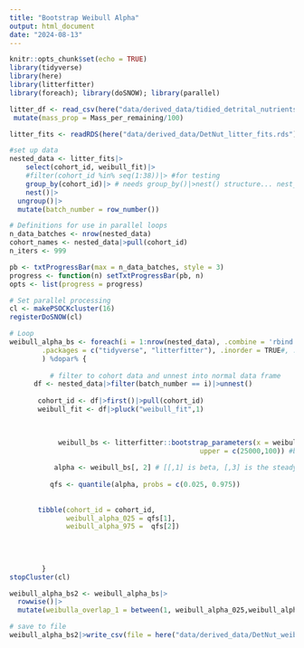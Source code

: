 ```yaml
---
title: "Bootstrap Weibull Alpha"
output: html_document
date: "2024-08-13"
---
```


```r
knitr::opts_chunk$set(echo = TRUE)
library(tidyverse)
library(here)
library(litterfitter)
library(foreach); library(doSNOW); library(parallel)

litter_df <- read_csv(here("data/derived_data/tidied_detrital_nutrients_data.csv"))|> # tidied litter time series
 mutate(mass_prop = Mass_per_remaining/100)

litter_fits <- readRDS(here("data/derived_data/DetNut_litter_fits.rds"))
```


```r



#set up data
nested_data <- litter_fits|>
    select(cohort_id, weibull_fit)|>
    #filter(cohort_id %in% seq(1:38))|> #for testing
    group_by(cohort_id)|> # needs group_by()|>nest() structure... nest_by() doesn't work!
    nest()|>
  ungroup()|>
  mutate(batch_number = row_number())

# Definitions for use in parallel loops
n_data_batches <- nrow(nested_data)
cohort_names <- nested_data|>pull(cohort_id)
n_iters <- 999

pb <- txtProgressBar(max = n_data_batches, style = 3)
progress <- function(n) setTxtProgressBar(pb, n)
opts <- list(progress = progress)

# Set parallel processing
cl <- makePSOCKcluster(16) 
registerDoSNOW(cl)

# Loop
weibull_alpha_bs <- foreach(i = 1:nrow(nested_data), .combine = 'rbind', .options.snow = opts, 
        .packages = c("tidyverse", "litterfitter"), .inorder = TRUE#, .final = function(x) setNames(x, cohort_names)
        ) %dopar% {
          
          # filter to cohort data and unnest into normal data frame
      df <- nested_data|>filter(batch_number == i)|>unnest()
  
       cohort_id <- df|>first()|>pull(cohort_id)
       weibull_fit <- df|>pluck("weibull_fit",1)
       

          
            weibull_bs <- litterfitter::bootstrap_parameters(x = weibull_fit, nboot = n_iters, lower = c(0.1,0.001), 
                                               upper = c(25000,100)) #beta, then alpha - same bounds used for main litter fitting exercise
            
           alpha <- weibull_bs[, 2] # [[,1] is beta, [,3] is the steady state
  
          qfs <- quantile(alpha, probs = c(0.025, 0.975))
       
          
       tibble(cohort_id = cohort_id,
              weibull_alpha_025 = qfs[1],
              weibull_alpha_975 =  qfs[2])
      
    
            
   
        }     
stopCluster(cl)

weibull_alpha_bs2 <- weibull_alpha_bs|>
  rowwise()|>
  mutate(weibulla_overlap_1 = between(1, weibull_alpha_025,weibull_alpha_975))

# save to file
weibull_alpha_bs2|>write_csv(file = here("data/derived_data/DetNut_weibullalpha_bootstraps.csv")) 

```

